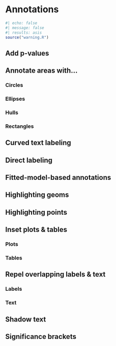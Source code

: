 # Annotations {#sec-annotations}

```r
#| echo: false
#| message: false
#| results: asis
source("warning.R")
```

## Add p-values {#sec-add-p-values}

## Annotate areas with… {#sec-annotate-areas-with}

### Circles {#sec-circles}

### Ellipses {#sec-ellipses}

### Hulls {#sec-hulls}

### Rectangles {#sec-rectangles}

## Curved text labeling {#sec-curved-text-labeling}

## Direct labeling {#sec-direct-labeling}

## Fitted-model-based annotations {#sec-fitted-model-based-annotations}

## Highlighting geoms {#sec-highlighting-geoms}

## Highlighting points {#sec-highlighting-points}

## Inset plots & tables {#sec-inset-plots-and-tables}

### Plots {#sec-inset-plots}

### Tables {#sec-inset-tables}

## Repel overlapping labels & text {#sec-repel-overlapping-labels-and-text}

### Labels {#sec-repel-labels}

### Text {#sec-repel-text}

## Shadow text {#sec-shadow-text}

## Significance brackets {#sec-significance-brackets}
